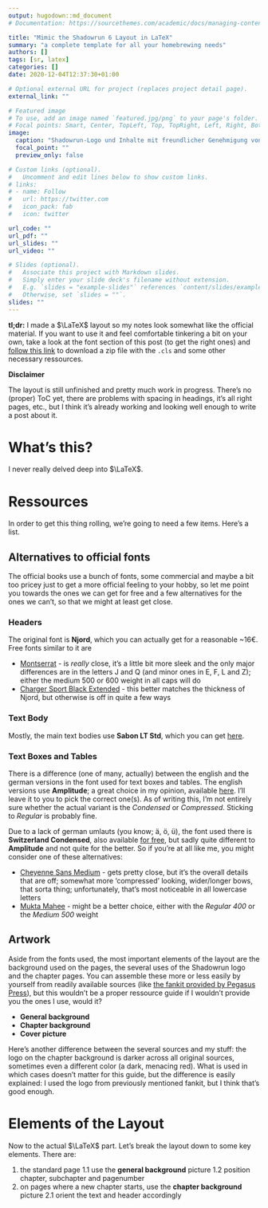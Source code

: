 ```yaml
---
output: hugodown::md_document
# Documentation: https://sourcethemes.com/academic/docs/managing-content/

title: "Mimic the Shadowrun 6 Layout in LaTeX"
summary: "a complete template for all your homebrewing needs"
authors: []
tags: [sr, latex]
categories: []
date: 2020-12-04T12:37:30+01:00

# Optional external URL for project (replaces project detail page).
external_link: ""

# Featured image
# To use, add an image named `featured.jpg/png` to your page's folder.
# Focal points: Smart, Center, TopLeft, Top, TopRight, Left, Right, BottomLeft, Bottom, BottomRight.
image:
  caption: "Shadowrun-Logo und Inhalte mit freundlicher Genehmigung von Pegasus Spiele unter Lizenz von Catalyst Game Labs und Topps Company, Inc. © 2020 Topps Company, Inc. Alle Rechte vorbehalten. Shadowrun ist eine eingetragene Handelsmarke von Topps Company, Inc."
  focal_point: ""
  preview_only: false

# Custom links (optional).
#   Uncomment and edit lines below to show custom links.
# links:
# - name: Follow
#   url: https://twitter.com
#   icon_pack: fab
#   icon: twitter

url_code: ""
url_pdf: ""
url_slides: ""
url_video: ""

# Slides (optional).
#   Associate this project with Markdown slides.
#   Simply enter your slide deck's filename without extension.
#   E.g. `slides = "example-slides"` references `content/slides/example-slides.md`.
#   Otherwise, set `slides = ""`.
slides: ""
---
```


**tl;dr:** I made a $\LaTeX$ layout so my notes look somewhat like the official material. If you want to use it and feel comfortable tinkering a bit on your own, take a look at the font section of this post (to get the right ones) and [follow this link](https://u.pcloud.link/publink/show?code=XZCVskVZTWMIC2LGQ1SEcGMQLe0pWzCGHAIX) to download a zip file with the `.cls` and some other necessary ressources.


**Disclaimer**

The layout is still unfinished and pretty much work in progress. There's no (proper) ToC yet, there are problems with spacing in headings, it's all right pages, etc., but I think it's already working and looking well enough to write a post about it.

# What's this?

I never really delved deep into $\LaTeX$.


# Ressources

In order to get this thing rolling, we're going to need a few items. Here's a list.

## Alternatives to official fonts

The official books use a bunch of fonts, some commercial and maybe a bit too pricey just to get a more official feeling to your hobby, so let me point you towards the ones we can get for free and a few alternatives for the ones we can't, so that we might at least get close. 

### Headers

The original font is **Njord**, which you can actually get for a reasonable ~16€. Free fonts similar to it are 

- [Montserrat](https://fonts.google.com/specimen/Montserrat) - is _really_ close, it's a little bit more sleek and the only major differences are in the letters J and Q (and minor ones in E, F, L and Z); either the medium 500 or 600 weight in all caps will do
- [Charger Sport Black Extended](https://www.whatfontis.com/FF_Charger-Sport-Black-Extended.font) - this better matches the thickness of Njord, but otherwise is off in quite a few ways

### Text Body

Mostly, the main text bodies use **Sabon LT Std**, which you can get [here](https://fontsup.com/family/sabon+lt+std.html).

### Text Boxes and Tables

There is a difference (one of many, actually) between the english and the german versions in the font used for text boxes and tables. The english versions use **Amplitude**; a great choice in my opinion, available [here](https://www.azfonts.net/families/amplitude.html). I'll leave it to you to pick the correct one(s). As of writing this, I'm not entirely sure whether the actual variant is the _Condensed_ or _Compressed_. Sticking to _Regular_ is probably fine.
<!-- There are also several variants (e.g. _Bold_, _Book_) available, but only commercially, so we'll stick to the _Regular_ Variant. -->

Due to a lack of german umlauts (you know; ä, ö, ü), the font used there is **Switzerland Condensed**, also available [for free](https://best-font.com/fonts/download-switzerland-condensed%3A-font.html), but sadly quite different to **Amplitude** and not quite for the better. So if you're at all like me, you might consider one of these alternatives:

- [Cheyenne Sans Medium](https://www.ffonts.net/Cheyenne-Sans-Medium.font) - gets pretty close, but it's the overall details that are off; somewhat more 'compressed' looking, wider/longer bows, that sorta thing; unfortunately, that's most noticeable in all lowercase letters
- [Mukta Mahee](https://fonts.google.com/specimen/Mukta+Mahee) - might be a better choice, either with the _Regular 400_ or the _Medium 500_ weight

## Artwork

Aside from the fonts used, the most important elements of the layout are the background used on the pages, the several uses of the Shadowrun logo and the chapter pages. You can assemble these more or less easily by yourself from readily available sources (like [the fankit provided by Pegasus Press](https://www.shadowrun6.de/index.php/fanstuff-2/fankit.html)), but this wouldn't be a proper ressource guide if I wouldn't provide you the ones I use, would it?

- **General background**
- **Chapter background**
- **Cover picture**

Here's another difference between the several sources and my stuff: the logo on the chapter background is darker across all original sources, sometimes even a different color (a dark, menacing red). What is used in which cases doesn't matter for this guide, but the difference is easily explained: I used the logo from previously mentioned fankit, but I think that's good enough.

# Elements of the Layout

Now to the actual $\LaTeX$ part. Let's break the layout down to some key elements. There are:

1. the standard page
1.1 use the **general background** picture
1.2 position chapter, subchapter and pagenumber 
2. on pages where a new chapter starts, use the **chapter background** picture
2.1 orient the text and header accordingly
